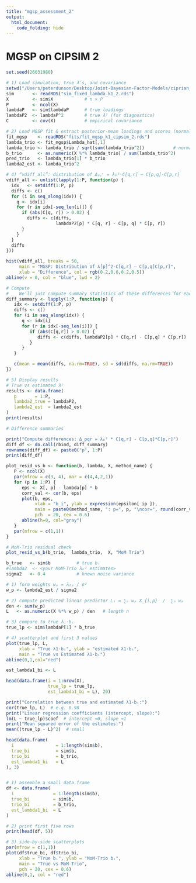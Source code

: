 ```yaml
---
title: "mgsp_assessment_2"
output:
  html_document:
    code_folding: hide
---
```


# MGSP on CIPSIM 2

```r
set.seed(26031980)
```


```r
# 1) Load simulation, true λ’s, and covariance
setwd("/Users/peterdunson/Desktop/Joint-Bayesian-Factor-Models/ciprian_sim")
sim       <- readRDS("sim_fixed_lambda_k1_2.rds")
X         <- sim$X            # n × P
P         <- ncol(X)
lambdaP   <- sim$lambdaP      # true loadings
lambdaP2  <- lambdaP^2        # true λ² (for diagnostics)
C         <- cov(X)           # empirical covariance

# 2) Load MGSP fit & extract posterior‐mean loadings and scores (normalized like MoM)
fit_mgsp    <- readRDS("fits/fit_mgsp_k1_cipsim_2.rds")
lambda_trio <- fit_mgsp$Lambda_hat[,1]
lambda_trio <- lambda_trio / sqrt(sum(lambda_trio^2))           # normalize to unit length
b_trio      <- as.numeric(X %*% lambda_trio) / sum(lambda_trio^2)
pred_trio   <- lambda_trio[1] * b_trio
lambda2_est <- lambda_trio^2


```


```r
# 4) “vdiff_all”: distribution of Δₚᵩʳ = λₚ²·C[q,r] – C[p,q]·C[p,r]
vdiff_all <- unlist(lapply(1:P, function(p) {
  idx   <- setdiff(1:P, p)
  diffs <- c()
  for (i in seq_along(idx)) {
    q <- idx[i]
    for (r in idx[-seq_len(i)]) {
      if (abs(C[q, r]) > 0.02) {
        diffs <- c(diffs,
                   lambdaP2[p] * C[q, r] - C[p, q] * C[p, r])
      }
    }
  }
  diffs
}))

hist(vdiff_all, breaks = 50,
     main = "MGSP: Distribution of λ[p]^2·C[q,r] – C[p,q]C[p,r]",
     xlab = "Difference", col = rgb(0.2,0.6,0.2,0.5))
abline(v = 0, col = "blue", lwd = 2)


```





```r

# Compute 
#    We’ll just compute summary statistics of these differences for each p
diff_summary <- lapply(1:P, function(p) {
   idx <- setdiff(1:P, p)
   diffs <- c()
   for (i in seq_along(idx)) {
      q <- idx[i]
      for (r in idx[-seq_len(i)]) {
         if (abs(C[q,r]) > 0.02) {
            diffs <- c(diffs, lambdaP2[p] * C[q,r] - C[p,q] * C[p,r])
         }
      }
   }

   c(mean = mean(diffs, na.rm=TRUE), sd = sd(diffs, na.rm=TRUE))
})
```


```r

# 5) Display results
# True vs estimated λ²
results <- data.frame(
   p       = 1:P,
   lambda2_true = lambdaP2,
   lambda2_est  = lambda2_est
)
print(results)

# Difference summaries

print("Compute differences: Δ_pqr = λₚ² * C[q,r] - C[p,q]*C[p,r]")
diff_df <- do.call(rbind, diff_summary)
rownames(diff_df) <- paste0("p", 1:P)
print(diff_df)

```


```r

plot_resid_vs_b <- function(b, lambda, X, method_name) {
   P <- ncol(X)
   par(mfrow = c(3, 4), mar = c(4,4,2,1))
   for (p in 1:P) {
      eps <- X[, p] - lambda[p] * b
      corr_val <- cor(b, eps)
      plot(b, eps,
           xlab = "b_i", ylab = expression(epsilon[ ip ]),
           main = paste0(method_name, ": p=", p, "\ncor=", round(corr_val,2)),
           pch  = 20, cex = 0.6)
      abline(h=0, col="gray")
   }
   par(mfrow = c(1,1))
}

# MoM‐Trio residual check
plot_resid_vs_b(b_trio,  lambda_trio,  X, "MoM Trio")

```





```r

b_true   <- sim$b          # true bᵢ
#lambda2  <- <your MoM‐Trio λₚ² estimates>
sigma2   <- 0.4            # known noise variance

# 1) form weights wₚ = λ₂ₚ / σ²
w_p <- lambda2_est / sigma2

# 2) compute predicted linear predictor Lᵢ = ∑ₚ wₚ X_{i,p}  /  ∑ₚ wₚ
den <- sum(w_p)
L   <- as.numeric(X %*% w_p) / den   # length n

# 3) compare to true λ₁·bᵢ
true_lp <- sim$lambdaP[1] * b_true

# 4) scatterplot and first 3 values
plot(true_lp, L,
     xlab = "True λ1·bᵢ", ylab = "estimated λ1·bᵢ",
     main = "True vs Estimated λ1·bᵢ")
abline(0,1,col="red")

est_lambda1_bi <- L

head(data.frame(i = 1:nrow(X),
                true_lp = true_lp,
                est_lambda1_bi = L), 20)

print("Correlation between true and estimated λ1·bᵢ:")
cor(true_lp, L)  # e.g. 0.98  
print("Linear regression coefficients (intercept, slope):")
lm(L ~ true_lp)$coef  # intercept ≈0, slope ≈1  
print("Mean squared error of the estimates:")
mean((true_lp - L)^2)  # small  


```


```r

head(data.frame(
  i                = 1:length(sim$b),
  true_bi          = sim$b,
  trio_bi          = b_trio,
  est_lambda1_bi   = L
), 3)



```


```r

# 1) assemble a small data.frame
df <- data.frame(
  i               = 1:length(sim$b),
  true_bi         = sim$b,
  trio_bi         = b_trio,
  est_lambda1_bi  = L
)

# 2) print first five rows
print(head(df, 5))

# 3) side-by-side scatterplots
par(mfrow = c(1,1))
plot(df$true_bi, df$trio_bi,
     xlab = "True bᵢ", ylab = "MoM-Trio bᵢ",
     main = "True vs MoM-Trio",
     pch = 20, cex = 0.6)
abline(0,1, col = "red")

```

